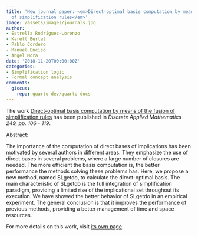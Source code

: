 ```yaml
---
title: 'New journal paper: <em>Direct-optimal basis computation by means of the fusion
  of simplification rules</em>'
image: /assets/images/journals.jpg
author:
- Estrella Rodríguez-Lorenzo
- Karell Bertet
- Pablo Cordero
- Manuel Enciso
- Ángel Mora
date: '2018-11-20T00:00:00Z'
categories:
- Simplification logic
- Formal concept analysis
comments:
  giscus:
    repo: quarto-dev/quarto-docs
---
```


The work <u>Direct-optimal basis computation by means of the fusion of simplification rules</u> has been published in <em><em>Discrete Applied Mathematics</em> 249, pp. 106 - 119</em>.

<u>Abstract</u>:


The importance of the computation of direct bases of implications has been motivated by several authors in different areas. They emphasize the use of direct bases in several problems, where a large number of closures are needed. The more efficient the basis computation is, the better performance the methods solving these problems has. Here, we propose a new method, named SLgetdo, to calculate the direct-optimal basis. The main characteristic of SLgetdo is the full integration of simplification paradigm, providing a limited rise of the implicational set throughout its execution. We have showed the better behavior of SLgetdo in an empirical experiment. The general conclusion is that it improves the performance of previous methods, providing a better management of time and space resources.




For more details on this work, visit <a href='/publications/journals/2018-dam'>its own page</a>.
